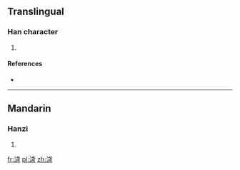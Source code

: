 ==Translingual==

===Han character===
{{Han char|rn=85|rad=水|as=07|sn=10|four=|canj=EIPB}}

# {{defn|Han|sort=水07}}

====References====
* {{Han ref|kx=0625.060|dkj=17493|hdz=31620.130|uh=6D73|ud=28019}}

----

==Mandarin==

===Hanzi===
{{cmn-hanzi|pin=[[yì]] ([[yi4]])|wg=i<sup>4</sup>}}

# {{defn|lang=cmn|sort=水07}}

[[fr:浳]]
[[pl:浳]]
[[zh:浳]]